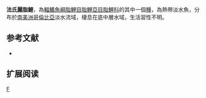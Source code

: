 {{Speciesbox 
| taxon = Astyanax fasslii
| status = NE
| status_system = IUCN3.1
| authority =  [[Steindachner|Steindachner]], 1915
| synonyms = *''Tetragonopterus fasslii''<br /><small>Steindachner, 1915</small>
}}
'''法氏麗脂鯉'''，為[[輻鰭魚綱|輻鰭魚綱]][[脂鯉目|脂鯉目]][[脂鯉亞目|脂鯉亞目]][[脂鯉科|脂鯉科]]的其中一個[[種|種]]，為熱帶淡水魚，分布於[[南美洲|南美洲]][[哥倫比亞|哥倫比亞]]淡水流域，棲息在底中層水域，生活習性不明。

==参考文献==
{{refbegin}}
*{{FishBase_species|genus=Astyanax|species=fasslii|year=2013|month=11}}
{{refend}}

== 扩展阅读 ==
{{refbegin}}
{{wikispecies-inline|Astyanax fasslii|法氏麗脂鯉}}
{{refend}}
{{Taxonbar|from=Q5483129}}

[[Category:麗脂鯉屬|F]]


{{魚類小作品}}